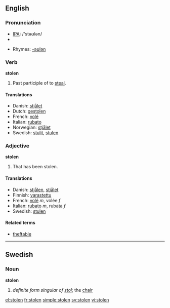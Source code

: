 {{see|stollen}}
==English==

===Pronunciation===
*[[w:IPA|IPA]]: /'stəʊlən/
*{{audio|en-us-stolen.ogg|Audio (US)}}

*Rhymes: [[Rhymes:English:-əʊlən|-əʊlən]]

===Verb===
'''stolen'''

# Past participle of to [[steal]].

====Translations====
*Danish: [[stjålet]]
*Dutch: [[gestolen]]
*French: [[volé]]
*Italian: [[rubato]]
*Norwegian: [[stjålet]]
*Swedish: [[stulit]], [[stulen]]

===Adjective===
'''stolen'''

# That has been stolen.

====Translations====
*Danish: [[stjålen]], [[stjålet]]
*Finnish: [[varastettu]]
*French: [[volé]] ''m'', volée ''f''
*Italian: [[rubato]] ''m'', rubata ''f''
*Swedish: [[stulen]]

====Related terms====
*[[theftable]]

----

==Swedish==

===Noun===
'''stolen'''

# ''definite form singular of [[stol]]'';  the [[chair]]

[[el:stolen]]
[[fr:stolen]]
[[simple:stolen]]
[[sv:stolen]]
[[vi:stolen]]